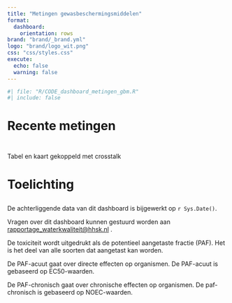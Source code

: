 ```yaml
---
title: "Metingen gewasbeschermingsmiddelen"
format: 
  dashboard:
    orientation: rows
brand: "brand/_brand.yml"
logo: "brand/logo_wit.png"
css: "css/styles.css"
execute:
  echo: false
  warning: false
---
```


```r
#| file: "R/CODE_dashboard_metingen_gbm.R"
#| include: false
```

# Recente metingen


##

```r

```

Tabel en kaart gekoppeld met crosstalk


# Toelichting

## 

###

::: {.card title="Titel"}

De achterliggende data van dit dashboard is bijgewerkt op `r Sys.Date()`.

Vragen over dit dashboard kunnen gestuurd worden aan <rapportage_waterkwaliteit@hhsk.nl> .
:::

::: {.card title="Toxiciteit (PAF)"}
De toxiciteit wordt uitgedrukt als de potentieel aangetaste fractie (PAF). Het is het deel van alle soorten dat aangetast kan worden. 

De PAF-acuut gaat over directe effecten op organismen. De PAF-acuut is gebaseerd op EC50-waarden.

De PAF-chronisch gaat over chronische effecten op organismen. De paf-chronisch is gebaseerd op NOEC-waarden.
:::



